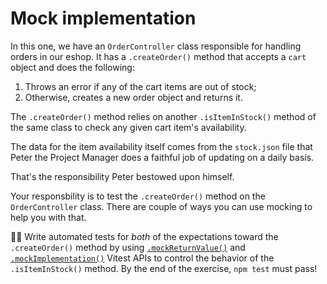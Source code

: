 # Mock implementation

In this one, we have an `OrderController` class responsible for handling orders in our eshop. It has a `.createOrder()` method that accepts a `cart` object and does the following:

1. Throws an error if any of the cart items are out of stock;
1. Otherwise, creates a new order object and returns it.

The `.createOrder()` method relies on another `.isItemInStock()` method of the same class to check any given cart item's availability.

<CodeFile file="OrderController.ts" range="21-39" highlight="23" />

The data for the item availability itself comes from the `stock.json` file that Peter the Project Manager does a faithful job of updating on a daily basis.

<CodeFile file="OrderController.ts" range="1,44-51" highlight="45" />

That's the responsibility Peter bestowed upon himself.

Your responsbility is to test the `.createOrder()` method on the `OrderController` class. There are couple of ways you can use mocking to help you with that.

👨‍💼 Write automated tests for _both_ of the expectations toward the `.createOrder()` method by using [`.mockReturnValue()`](https://vitest.dev/api/mock.html#mockreturnvalue) and [`.mockImplementation()`](https://vitest.dev/api/mock.html#mockimplementation) Vitest APIs to control the behavior of the `.isItemInStock()` method. By the end of the exercise, `npm test` must pass!
